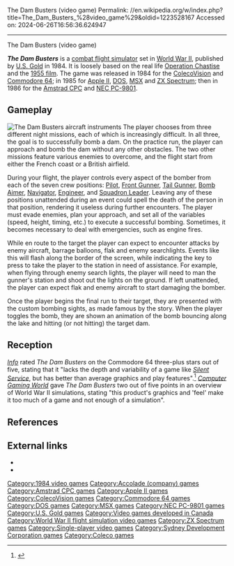 The Dam Busters (video game)
Permalink: //en.wikipedia.org/w/index.php?title=The_Dam_Busters_%28video_game%29&oldid=1223528167
Accessed on: 2024-06-26T16:56:36.624947



------
The Dam Busters (video game)
{{Short description|1984 video game}}
{{Infobox video game
|title = The Dam Busters
|image = The Dam Busters cover.jpg
|caption = European cover art
|developer = [[Sydney Development Corporation|Sydney Development]]
|publisher = {{vgrelease|EU|[[U.S. Gold]]|NA|[[Accolade (company)|Accolade]]}}{{unbulleted list|[[Coleco]] (ColecoVision)|Apollo Technica (NEC)}}
|designer = J. Stewart Eastbrook
|released = [[1984 in video gaming|1984]]<br>[[1985 in video gaming|1985]]<br>[[1986 in video gaming|1986]]
|genre = [[Combat flight simulation game|Air combat simulation]]
|modes = [[Single player]]
|platforms = [[Amstrad CPC]], [[Apple II series|Apple II]], [[ColecoVision]], [[Commodore 64|C64]], [[DOS]], [[MSX]], [[NEC PC-9801]], [[ZX Spectrum]]
}}

'''''The Dam Busters''''' is a [[Combat flight simulation game|combat flight simulator]] set in [[World War II]], published by [[U.S. Gold]] in 1984. It is loosely based on the real life [[Operation Chastise]] and the [[The Dam Busters (film)|1955 film]]. The game was released in 1984 for the [[ColecoVision]] and [[Commodore 64]]; in 1985 for [[Apple II series|Apple II]], [[DOS]], [[MSX]] and [[ZX Spectrum]]; then in 1986 for the [[Amstrad CPC]] and [[NEC PC-9801]].

==Gameplay==
[[File:Dambusterscontrols.PNG|thumb|left|The Dam Busters aircraft instruments]]
The player chooses from three different night missions, each of which is increasingly difficult. In all three, the goal is to successfully bomb a dam. On the practice run, the player can approach and bomb the dam without any other obstacles.  The two other missions feature various enemies to overcome, and the flight start from either the French coast or a British airfield.

During your flight, the player controls every aspect of the bomber from each of the seven crew positions: [[Aviator|Pilot]], [[Air gunner|Front Gunner]], [[Tail gunner|Tail Gunner]], [[Bombardier (air force)|Bomb Aimer]], [[Navigator]], [[Engineer]], and [[Squadron Leader]].  Leaving any of these positions unattended during an event could spell the death of the person in that position, rendering it useless during further encounters.  The player must evade enemies, plan your approach, and set all of the variables (speed, height, timing, etc.) to execute a successful bombing. Sometimes, it becomes necessary to deal with emergencies, such as engine fires.

While en route to the target the player can expect to encounter attacks by enemy aircraft, barrage balloons, flak and enemy searchlights.  Events like this will flash along the border of the screen, while indicating the key to press to take the player to the station in need of assistance.  For example, when flying through enemy search lights, the player will need to man the gunner's station and shoot out the lights on the ground.  If left unattended, the player can expect flak and enemy aircraft to start damaging the bomber.

Once the player begins the final run to their target, they are presented with the custom bombing sights, as made famous by the story.  When the player toggles the bomb, they are shown an animation of the bomb bouncing along the lake and hitting (or not hitting) the target dam.

==Reception==
{{Video game reviews
| award1Pub = ''Sinclair User''
| award1 = SU Classic<ref>Game review, Sinclair User magazine, [[EMAP]], issue 43, October 1985, page 30</ref>
}}
''[[Info (magazine)|Info]]'' rated ''The Dam Busters'' on the Commodore 64 three-plus stars out of five, stating that it "lacks the depth and variability of a game like ''[[Silent Service (video game)|Silent Service]]'', but has better than average graphics and play features".<ref name="info198601">{{Cite magazine |last1=Dunnington |first1=Benn | last2=Brown | first2=Mark R. |date=December 1985 – January 1986 |url=https://archive.org/stream/info-magazine-09/Info_Issue_09_1985_Dec-Jan_1986#page/n5/mode/2up | title=C-64/128 Gallery |magazine=Info |pages=4-5,88-93 |access-date=2019-03-19}}</ref> ''[[Computer Gaming World]]'' gave ''The Dam Busters'' two out of five points in an overview of World War II simulations, stating "this product's graphics and 'feel' make it too much of a game and not enough of a simulation".{{r|brooks198704}}

==References==
{{reflist|refs=

<ref name="brooks198704">{{cite magazine | title=Kilobyte Was Here! | magazine=Computer Gaming World | date=April 1987 | author=Brooks, M. Evan | pages=6}}</ref>

}}

==External links==
*{{moby game|id=/dam-busters|name=''The Dam Busters''}}
*{{WoS game|id=0001229}}

{{DEFAULTSORT:Dam Busters, The}}

[[Category:1984 video games]]
[[Category:Accolade (company) games]]
[[Category:Amstrad CPC games]]
[[Category:Apple II games]]
[[Category:ColecoVision games]]
[[Category:Commodore 64 games]]
[[Category:DOS games]]
[[Category:MSX games]]
[[Category:NEC PC-9801 games]]
[[Category:U.S. Gold games]]
[[Category:Video games developed in Canada]]
[[Category:World War II flight simulation video games]]
[[Category:ZX Spectrum games]]
[[Category:Single-player video games]]
[[Category:Sydney Development Corporation games]]
[[Category:Coleco games]]